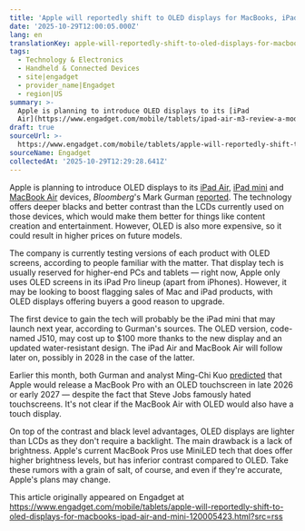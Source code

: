 ```yaml
---
title: 'Apple will reportedly shift to OLED displays for MacBooks, iPad Air and Mini'
date: '2025-10-29T12:00:05.000Z'
lang: en
translationKey: apple-will-reportedly-shift-to-oled-displays-for-macbooks-ip
tags:
  - Technology & Electronics
  - Handheld & Connected Devices
  - site|engadget
  - provider_name|Engadget
  - region|US
summary: >-
  Apple is planning to introduce OLED displays to its [iPad
  Air](https://www.engadget.com/mobile/tablets/ipad-air-m3-review-a-modest-update-thats-still-easy-to-re...
draft: true
sourceUrl: >-
  https://www.engadget.com/mobile/tablets/apple-will-reportedly-shift-to-oled-displays-for-macbooks-ipad-air-and-mini-120005423.html?src=rss
sourceName: Engadget
collectedAt: '2025-10-29T12:29:28.641Z'
---
```

Apple is planning to introduce OLED displays to its [iPad Air](https://www.engadget.com/mobile/tablets/ipad-air-m3-review-a-modest-update-thats-still-easy-to-recommend-130045196.html), [iPad mini](https://www.engadget.com/mobile/tablets/ipad-mini-7-review-safe-boring-and-everything-i-want-in-a-small-tablet-130039378.html) and [MacBook Air](https://www.engadget.com/computing/laptops/apple-macbook-air-m4-13-inch-and-15-inch-review-minimal-upgrades-at-a-much-better-price-130002570.html) devices, _Bloomberg_'s Mark Gurman [reported](https://www.bloomberg.com/news/articles/2025-10-28/apple-plans-oled-for-ipad-mini-ipad-air-macbook-air-mini-water-resistance). The technology offers deeper blacks and better contrast than the LCDs currently used on those devices, which would make them better for things like content creation and entertainment. However, OLED is also more expensive, so it could result in higher prices on future models.

The company is currently testing versions of each product with OLED screens, according to people familiar with the matter. That display tech is usually reserved for higher-end PCs and tablets — right now, Apple only uses OLED screens in its iPad Pro lineup (apart from iPhones). However, it may be looking to boost flagging sales of Mac and iPad products, with OLED displays offering buyers a good reason to upgrade.

The first device to gain the tech will probably be the iPad mini that may launch next year, according to Gurman's sources. The OLED version, code-named J510, may cost up to $100 more thanks to the new display and an updated water-resistant design. The iPad Air and MacBook Air will follow later on, possibly in 2028 in the case of the latter. 

Earlier this month, both Gurman and analyst Ming-Chi Kuo [predicted](https://www.engadget.com/computing/laptops/apples-m6-macbook-pro-generation-will-reportedly-offer-touchscreens-203029809.html) that Apple would release a MacBook Pro with an OLED touchscreen in late 2026 or early 2027 — despite the fact that Steve Jobs famously hated touchscreens. It's not clear if the MacBook Air with OLED would also have a touch display. 

On top of the contrast and black level advantages, OLED displays are lighter than LCDs as they don't require a backlight. The main drawback is a lack of brightness. Apple's current MacBook Pros use MiniLED tech that does offer higher brightness levels, but has inferior contrast compared to OLED. Take these rumors with a grain of salt, of course, and even if they're accurate, Apple's plans may change.

This article originally appeared on Engadget at https://www.engadget.com/mobile/tablets/apple-will-reportedly-shift-to-oled-displays-for-macbooks-ipad-air-and-mini-120005423.html?src=rss
